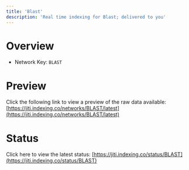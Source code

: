 ```yaml
---
title: 'Blast'
description: 'Real time indexing for Blast; delivered to you'
---
```


# Overview
- Network Key: `BLAST`

# Preview
Click the following link to view a preview of the raw data available: [https://jiti.indexing.co/networks/BLAST/latest](https://jiti.indexing.co/networks/BLAST/latest)

# Status
Click here to view the latest status: [https://jiti.indexing.co/status/BLAST](https://jiti.indexing.co/status/BLAST)
